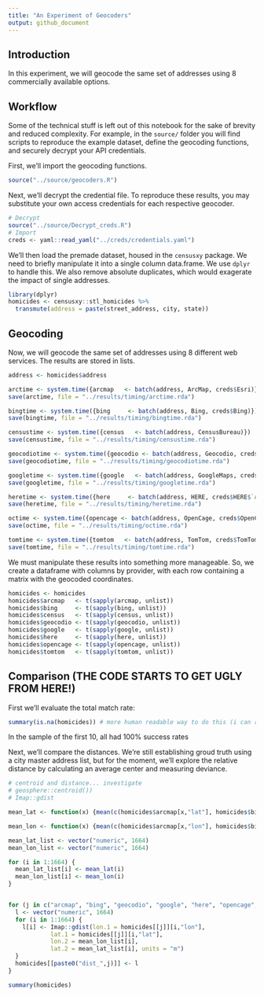 ```yaml
---
title: "An Experiment of Geocoders"
output: github_document
---
```


## Introduction
In this experiment, we will geocode the same set of addresses using 8 commercially available options.

## Workflow
Some of the technical stuff is left out of this notebook for the sake of brevity and reduced complexity. For example, in the `source/` folder you will find scripts to reproduce the example dataset, define the geocoding functions, and securely decrypt your API credentials.

First, we'll import the geocoding functions.
```r
source("../source/geocoders.R")
```

Next, we'll decrypt the credential file. To reproduce these results, you may substitute your own access credentials for each respective geocoder.
```r
# Decrypt
source("../source/Decrypt_creds.R")
# Import
creds <- yaml::read_yaml("../creds/credentials.yaml")
```

We'll then load the premade dataset, housed in the `censusxy` package. We need to briefly manipulate it into a single column data.frame. We use `dplyr` to handle this. We also remove absolute duplicates, which would exagerate the impact of single addresses.
```r
library(dplyr)
homicides <- censusxy::stl_homicides %>%
  transmute(address = paste(street_address, city, state))
```

## Geocoding

Now, we will geocode the same set of addresses using 8 different web services. The results are stored in lists.
```r
address <- homicides$address

arctime <- system.time({arcmap   <- batch(address, ArcMap, creds$Esri)})
save(arctime, file = "../results/timing/arctime.rda")

bingtime <- system.time({bing     <- batch(address, Bing, creds$Bing)})
save(bingtime, file = "../results/timing/bingtime.rda")

censustime <- system.time({census   <- batch(address, CensusBureau)})
save(censustime, file = "../results/timing/censustime.rda")

geocodiotime <- system.time({geocodio <- batch(address, Geocodio, creds$Geocodio)})
save(geocodiotime, file = "../results/timing/geocodiotime.rda")

googletime <- system.time({google   <- batch(address, GoogleMaps, creds$`Google Maps`)})
save(googletime, file = "../results/timing/googletime.rda")

heretime <- system.time({here     <- batch(address, HERE, creds$HERE$`App ID`, creds$HERE$`App Code`)})
save(heretime, file = "../results/timing/heretime.rda")

octime <- system.time({opencage <- batch(address, OpenCage, creds$OpenCage)})
save(octime, file = "../results/timing/octime.rda")

tomtime <- system.time({tomtom   <- batch(address, TomTom, creds$TomTom)})
save(tomtime, file = "../results/timing/tomtime.rda")

```

We must manipulate these results into something more manageable. So, we create a dataframe with columns by provider, with each row containing a matrix with the geocoded coordinates.
```r
homicides <- homicides
homicides$arcmap   <- t(sapply(arcmap, unlist))
homicides$bing     <- t(sapply(bing, unlist))
homicides$census   <- t(sapply(census, unlist))
homicides$geocodio <- t(sapply(geocodio, unlist))
homicides$google   <- t(sapply(google, unlist))
homicides$here     <- t(sapply(here, unlist))
homicides$opencage <- t(sapply(opencage, unlist))
homicides$tomtom   <- t(sapply(tomtom, unlist))
```

## Comparison (THE CODE STARTS TO GET UGLY FROM HERE!)

First we'll evaluate the total match rate:
```r
summary(is.na(homicides)) # more human readable way to do this (i can read it for now)
```
In the sample of the first 10, all had 100% success rates

Next, we'll compare the distances. We're still establishing groud truth using a city master address list, but for the moment, we'll explore the relative distance by calculating an average center and measuring deviance.
```r
# centroid and distance... investigate
# geosphere::centroid())
# Imap::gdist
```

```r

mean_lat <- function(x) {mean(c(homicides$arcmap[x,"lat"], homicides$bing[x, "lat"], homicides$geocodio[x, "lat"], homicides$google[x, "lat"], homicides$here[x, "lat"], homicides$opencage[x, "lat"], homicides$tomtom[x, "lat"]))}

mean_lon <- function(x) {mean(c(homicides$arcmap[x,"lon"], homicides$bing[x, "lon"], homicides$geocodio[x, "lon"], homicides$google[x, "lon"], homicides$here[x, "lon"], homicides$opencage[x, "lon"], homicides$tomtom[x, "lon"]))}

mean_lat_list <- vector("numeric", 1664)
mean_lon_list <- vector("numeric", 1664)

for (i in 1:1664) {
  mean_lat_list[i] <- mean_lat(i)
  mean_lon_list[i] <- mean_lon(i)
}


for (j in c("arcmap", "bing", "geocodio", "google", "here", "opencage", "tomtom")) {
  l <- vector("numeric", 1664)
  for (i in 1:1664) {
    l[i] <- Imap::gdist(lon.1 = homicides[[j]][i,"lon"],
            lat.1 = homicides[[j]][i,"lat"],
            lon.2 = mean_lon_list[i],
            lat.2 = mean_lat_list[i], units = "m")
  }
  homicides[[paste0("dist_",j)]] <- l
}

summary(homicides)
```

